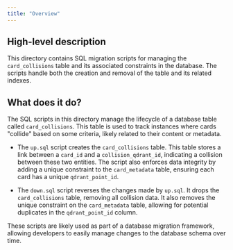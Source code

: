 ```yaml
---
title: "Overview"
---
```


## High-level description
This directory contains SQL migration scripts for managing the `card_collisions` table and its associated constraints in the database. The scripts handle both the creation and removal of the table and its related indexes.

## What does it do?
The SQL scripts in this directory manage the lifecycle of a database table called `card_collisions`. This table is used to track instances where cards "collide" based on some criteria, likely related to their content or metadata. 

- The `up.sql` script creates the `card_collisions` table. This table stores a link between a `card_id` and a `collision_qdrant_id`, indicating a collision between these two entities. The script also enforces data integrity by adding a unique constraint to the `card_metadata` table, ensuring each card has a unique `qdrant_point_id`.

- The `down.sql` script reverses the changes made by `up.sql`. It drops the `card_collisions` table, removing all collision data. It also removes the unique constraint on the `card_metadata` table, allowing for potential duplicates in the `qdrant_point_id` column. 

These scripts are likely used as part of a database migration framework, allowing developers to easily manage changes to the database schema over time. 
